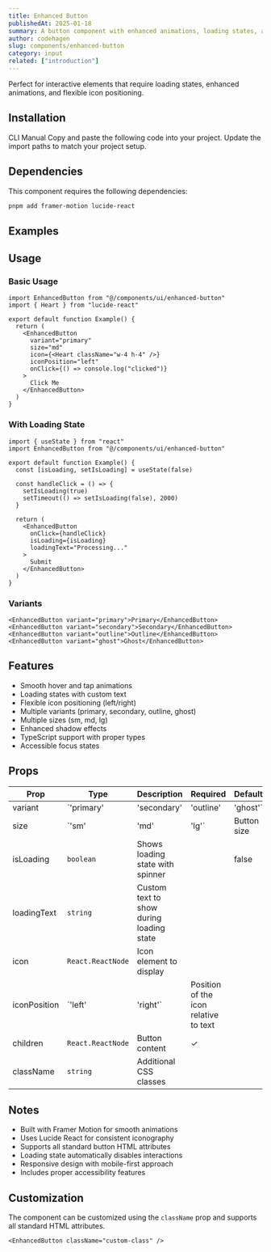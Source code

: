 ```yaml
---
title: Enhanced Button
publishedAt: 2025-01-18
summary: A button component with enhanced animations, loading states, and flexible icon positioning.
author: codehagen
slug: components/enhanced-button
category: input
related: ["introduction"]
---
```


<ComponentPreview name="enhanced-button-basic" />

<Note variant="info">
  Perfect for interactive elements that require loading states, enhanced animations, and flexible icon positioning.
</Note>

## Installation

<Tabs defaultValue="cli">
  <TabsList>
    <TabsTrigger value="cli">CLI</TabsTrigger>
    <TabsTrigger value="manual">Manual</TabsTrigger>
  </TabsList>
  <TabsContent value="cli">
    <ComponentSource name="enhanced-button" isCli />
  </TabsContent>
  <TabsContent value="manual">
    <Steps>
      <Step>Copy and paste the following code into your project.</Step>
      <ComponentSource name="enhanced-button" />
      <Step>Update the import paths to match your project setup.</Step>
    </Steps>
  </TabsContent>
</Tabs>

## Dependencies

This component requires the following dependencies:

```bash
pnpm add framer-motion lucide-react
```



## Examples

<ComponentPreview name="enhanced-button-demo" />

## Usage

### Basic Usage

```tsx
import EnhancedButton from "@/components/ui/enhanced-button"
import { Heart } from "lucide-react"

export default function Example() {
  return (
    <EnhancedButton
      variant="primary"
      size="md"
      icon={<Heart className="w-4 h-4" />}
      iconPosition="left"
      onClick={() => console.log("clicked")}
    >
      Click Me
    </EnhancedButton>
  )
}
```

### With Loading State

```tsx
import { useState } from "react"
import EnhancedButton from "@/components/ui/enhanced-button"

export default function Example() {
  const [isLoading, setIsLoading] = useState(false)

  const handleClick = () => {
    setIsLoading(true)
    setTimeout(() => setIsLoading(false), 2000)
  }

  return (
    <EnhancedButton
      onClick={handleClick}
      isLoading={isLoading}
      loadingText="Processing..."
    >
      Submit
    </EnhancedButton>
  )
}
```

### Variants

```tsx
<EnhancedButton variant="primary">Primary</EnhancedButton>
<EnhancedButton variant="secondary">Secondary</EnhancedButton>
<EnhancedButton variant="outline">Outline</EnhancedButton>
<EnhancedButton variant="ghost">Ghost</EnhancedButton>
```

## Features

- Smooth hover and tap animations
- Loading states with custom text
- Flexible icon positioning (left/right)
- Multiple variants (primary, secondary, outline, ghost)
- Multiple sizes (sm, md, lg)
- Enhanced shadow effects
- TypeScript support with proper types
- Accessible focus states

## Props

| Prop | Type | Description | Required | Default |
|------|------|-------------|----------|---------|
| variant | `'primary' | 'secondary' | 'outline' | 'ghost'` | Button visual variant |  | 'primary' |
| size | `'sm' | 'md' | 'lg'` | Button size |  | 'md' |
| isLoading | `boolean` | Shows loading state with spinner |  | false |
| loadingText | `string` | Custom text to show during loading state |  |  |
| icon | `React.ReactNode` | Icon element to display |  |  |
| iconPosition | `'left' | 'right'` | Position of the icon relative to text |  | 'left' |
| children | `React.ReactNode` | Button content | ✓ |  |
| className | `string` | Additional CSS classes |  |  |

## Notes

- Built with Framer Motion for smooth animations
- Uses Lucide React for consistent iconography
- Supports all standard button HTML attributes
- Loading state automatically disables interactions
- Responsive design with mobile-first approach
- Includes proper accessibility features

## Customization

The component can be customized using the `className` prop and supports all standard HTML attributes.

```tsx
<EnhancedButton className="custom-class" />
```
